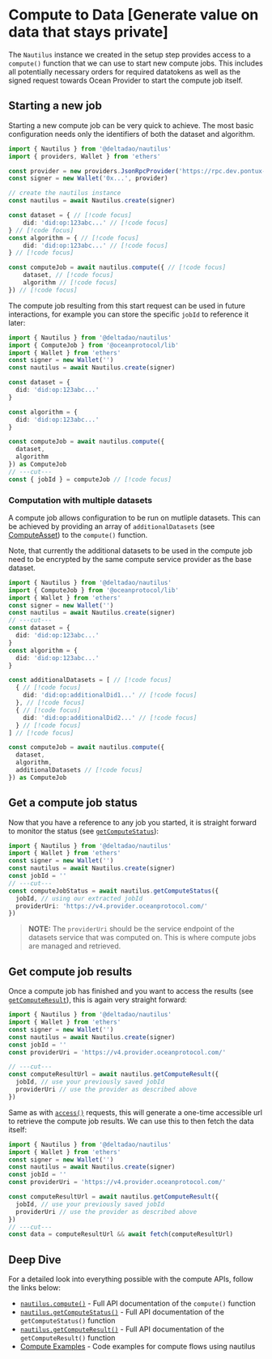 
# Compute to Data [Generate value on data that stays private]

The `Nautilus` instance we created in the setup step provides access to a `compute()` function that we can use to start new compute jobs.
This includes all potentially necessary orders for required datatokens as well as the signed request towards Ocean Provider to start the compute job itself.

## Starting a new job

Starting a new compute job can be very quick to achieve. The most basic configuration needs only the identifiers of both the dataset and algorithm.

```ts twoslash
import { Nautilus } from '@deltadao/nautilus'
import { providers, Wallet } from 'ethers'

const provider = new providers.JsonRpcProvider('https://rpc.dev.pontux-x.eu')
const signer = new Wallet('0x...', provider)

// create the nautilus instance
const nautilus = await Nautilus.create(signer)

const dataset = { // [!code focus]
    did: 'did:op:123abc...' // [!code focus]
} // [!code focus]
const algorithm = { // [!code focus]
    did: 'did:op:123abc...' // [!code focus]
} // [!code focus]

const computeJob = await nautilus.compute({ // [!code focus]
    dataset, // [!code focus]
    algorithm // [!code focus]
}) // [!code focus]
```
The compute job resulting from this start request can be used in future interactions, for example you can store the specific `jobId` to reference it later:
```ts twoslash
import { Nautilus } from '@deltadao/nautilus'
import { ComputeJob } from '@oceanprotocol/lib'
import { Wallet } from 'ethers'
const signer = new Wallet('')
const nautilus = await Nautilus.create(signer)

const dataset = {
  did: 'did:op:123abc...'
}

const algorithm = {
  did: 'did:op:123abc...'
}

const computeJob = await nautilus.compute({
  dataset,
  algorithm
}) as ComputeJob
// ---cut---
const { jobId } = computeJob // [!code focus]
```

### Computation with multiple datasets

A compute job allows configuration to be run on mutliple datasets. This can be achieved by providing an array of `additionalDatasets` (see [ComputeAsset](/docs/api/ComputeAsset)) to the `compute()` function.

<Callout type='warning'>
Note, that currently the additional datasets to be used in the compute job need to be encrypted by the same compute service provider as the base dataset.
</Callout>

```ts twoslash
import { Nautilus } from '@deltadao/nautilus'
import { ComputeJob } from '@oceanprotocol/lib'
import { Wallet } from 'ethers'
const signer = new Wallet('')
const nautilus = await Nautilus.create(signer)
// ---cut---
const dataset = {
  did: 'did:op:123abc...'
}
const algorithm = {
  did: 'did:op:123abc...'
}

const additionalDatasets = [ // [!code focus]
  { // [!code focus]
    did: 'did:op:additionalDid1...' // [!code focus]
  }, // [!code focus]
  { // [!code focus]
    did: 'did:op:additionalDid2...' // [!code focus]
  } // [!code focus]
] // [!code focus]

const computeJob = await nautilus.compute({
  dataset,
  algorithm,
  additionalDatasets // [!code focus]
}) as ComputeJob
```

## Get a compute job status

Now that you have a reference to any job you started, it is straight forward to monitor the status (see [`getComputeStatus`](/docs/api/nautilus/getComputeStatus)):

```ts twoslash
import { Nautilus } from '@deltadao/nautilus'
import { Wallet } from 'ethers'
const signer = new Wallet('')
const nautilus = await Nautilus.create(signer)
const jobId = ''
// ---cut---
const computeJobStatus = await nautilus.getComputeStatus({
  jobId, // using our extracted jobId
  providerUri: 'https://v4.provider.oceanprotocol.com/'
})
```
> **NOTE:** The `providerUri` should be the service endpoint of the datasets service that was computed on. This is where compute jobs are managed and retrieved.

## Get compute job results

Once a compute job has finished and you want to access the results (see [`getComputeResult`](/docs/api/nautilus/getComputeResult)), this is again very straight forward:

```ts twoslash
import { Nautilus } from '@deltadao/nautilus'
import { Wallet } from 'ethers'
const signer = new Wallet('')
const nautilus = await Nautilus.create(signer)
const jobId = ''
const providerUri = 'https://v4.provider.oceanprotocol.com/'

// ---cut---
const computeResultUrl = await nautilus.getComputeResult({
  jobId, // use your previously saved jobId
  providerUri // use the provider as described above
})
```

Same as with [`access()`](/docs/guides/download) requests, this will generate a one-time accessible url to retrieve the compute job results. We can use this to then fetch the data itself:

```ts twoslash
import { Nautilus } from '@deltadao/nautilus'
import { Wallet } from 'ethers'
const signer = new Wallet('')
const nautilus = await Nautilus.create(signer)
const jobId = ''
const providerUri = 'https://v4.provider.oceanprotocol.com/'

const computeResultUrl = await nautilus.getComputeResult({
  jobId, // use your previously saved jobId
  providerUri // use the provider as described above
})
// ---cut---
const data = computeResultUrl && await fetch(computeResultUrl)
```


## Deep Dive

For a detailed look into everything possible with the compute APIs, follow the links below:
- [`nautilus.compute()`](/docs/api/nautilus/compute) - Full API documentation of the `compute()` function
- [`nautilus.getComputeStatus()`](/docs/api/nautilus/getComputeStatus) - Full API documentation of the `getComputeStatus()` function
- [`nautilus.getComputeResult()`](/docs/api/nautilus/getComputeResult) - Full API documentation of the `getComputeResult()` function
- [Compute Examples](https://github.com/deltaDAO/nautilus-examples/blob/main/compute.ts) - Code examples for compute flows using nautilus
